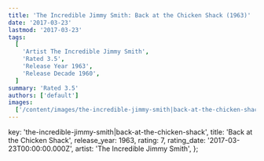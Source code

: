 ```yaml
---
title: 'The Incredible Jimmy Smith: Back at the Chicken Shack (1963)'
date: '2017-03-23'
lastmod: '2017-03-23'
tags:
  [
    'Artist The Incredible Jimmy Smith',
    'Rated 3.5',
    'Release Year 1963',
    'Release Decade 1960',
  ]
summary: 'Rated 3.5'
authors: ['default']
images:
  ['/content/images/the-incredible-jimmy-smith|back-at-the-chicken-shack.jpg']
---
```


  key: 'the-incredible-jimmy-smith|back-at-the-chicken-shack',
  title: 'Back at the Chicken Shack',
  release_year: 1963,
  rating: 7,
  rating_date: '2017-03-23T00:00:00.000Z',
  artist: 'The Incredible Jimmy Smith',
};

<MusicRating data={data} />
